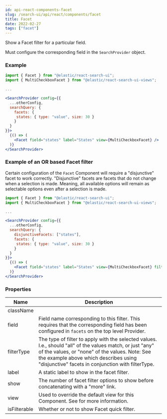 ```yaml
---
id: api-react-components-facet
slug: /search-ui/api/react/components/facet
title: Facet
date: 2022-02-27
tags: ["facet"]
---
```


Show a Facet filter for a particular field.

Must configure the corresponding field in the `SearchProvider` <DocLink id="api-configuration" section="facets" text="facets" /> object.

### Example

```jsx
import { Facet } from "@elastic/react-search-ui";
import { MultiCheckboxFacet } from "@elastic/react-search-ui-views";

...

<SearchProvider config={{
  ...otherConfig,
  searchQuery: {
    facets: {
     states: { type: "value", size: 30 }
    }
  }
}}>
  {() => (
    <Facet field="states" label="States" view={MultiCheckboxFacet} />
  )}
</SearchProvider>
```

### Example of an OR based Facet filter

Certain configuration of the `Facet` Component will require a "disjunctive" facet to work
correctly. "Disjunctive" facets are facets that do not change when a selection is made. Meaning, all available options
will remain as selectable options even after a selection is made.

```jsx
import { Facet } from "@elastic/react-search-ui";
import { MultiCheckboxFacet } from "@elastic/react-search-ui-views";

...

<SearchProvider config={{
  ...otherConfig,
  searchQuery: {
    disjunctiveFacets: ["states"],
    facets: {
     states: { type: "value", size: 30 }
    }
  }
}}>
  {() => (
    <Facet field="states" label="States" view={MultiCheckboxFacet} filterType="any" />
  )}
</SearchProvider>
```

### Properties

| Name         | Description                                                                                                                                                                                                                                                |
| ------------ | ---------------------------------------------------------------------------------------------------------------------------------------------------------------------------------------------------------------------------------------------------------- |
| className    |                                                                                                                                                                                                                                                            |
| field        | Field name corresponding to this filter. This requires that the corresponding field has been configured in `facets` on the top level Provider.                                                                                                             |
| filterType   | The type of filter to apply with the selected values. I.e., should "all" of the values match, or just "any" of the values, or "none" of the values. Note: See the example above which describes using "disjunctive" facets in conjunction with filterType. |
| label        | A static label to show in the facet filter.                                                                                                                                                                                                                |
| show         | The number of facet filter options to show before concatenating with a "more" link.                                                                                                                                                                        |
| view         | Used to override the default view for this Component. See <DocLink id="guides-customizing-styles-and-html" section="customizing-html" text="Customization: Component views and HTML" /> for more information.                                              |
| isFilterable | Whether or not to show Facet quick filter.                                                                                                                                                                                                                 |
